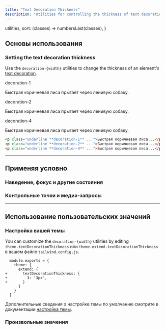 ```yaml
---
title: "Text Decoration Thickness"
description: "Utilities for controlling the thickness of text decorations."
---
```



  utilities,
  sort: (classes) => numbersLast(classes),
}

## Основы использования

### Setting the text decoration thickness

Use the `decoration-{width}` utilities to change the thickness of an element's [text decoration](/docs/text-decoration).

<Example>
  <div class="flex flex-col gap-8 text-gray-900">
    <div>
      <div class="font-medium text-sm text-gray-500 font-mono mb-3">decoration-1</div>
      <p class="text-lg font-medium underline decoration-gray-900 decoration-1">Быстрая коричневая лиса прыгает через ленивую собаку.</p>
    </div>
    <div>
      <div class="font-medium text-sm text-gray-500 font-mono mb-3">decoration-2</div>
      <p class="text-lg font-medium underline decoration-gray-900 decoration-2">Быстрая коричневая лиса прыгает через ленивую собаку.</p>
    </div>
    <div>
      <div class="font-medium text-sm text-gray-500 font-mono mb-3">decoration-4</div>
      <p class="text-lg font-medium underline decoration-gray-900 decoration-4">Быстрая коричневая лиса прыгает через ленивую собаку.</p>
    </div>
  </div>
</Example>

```html
<p class="underline **decoration-1** ...">Быстрая коричневая лиса...</p>
<p class="underline **decoration-2** ...">Быстрая коричневая лиса...</p>
<p class="underline **decoration-4** ...">Быстрая коричневая лиса...</p>
```

---

## <Heading ignore>Применяя условно</Heading>

### <Heading ignore>Наведение, фокус и другие состояния</Heading>

<HoverFocusAndOtherStates defaultClass="underline" featuredClass="decoration-4" element="p" />

### <Heading ignore>Контрольные точки и медиа-запросы</Heading>

<BreakpointsAndMediaQueries defaultClass="underline" featuredClass="decoration-4" element="p" />

---

## Использование пользовательских значений

### Настройка вашей темы

You can customize the `decoration-{width}` utilities by editing `theme.textDecorationThickness` или `theme.extend.textDecorationThickness` в вашем файле `tailwind.config.js`.

```diff-js tailwind.config.js
  module.exports = {
    theme: {
      extend: {
+       textDecorationThickness: {
+         3: '3px',
+       }
      }
    }
  }
```

Дополнительные сведения о настройке темы по умолчанию смотрите в документации [настройка темы](/docs/theme#customizing-the-default-theme).

### Произвольные значения

<ArbitraryValues property="text-decoration-thickness" featuredClass="decoration-[3px]" element="p" />
